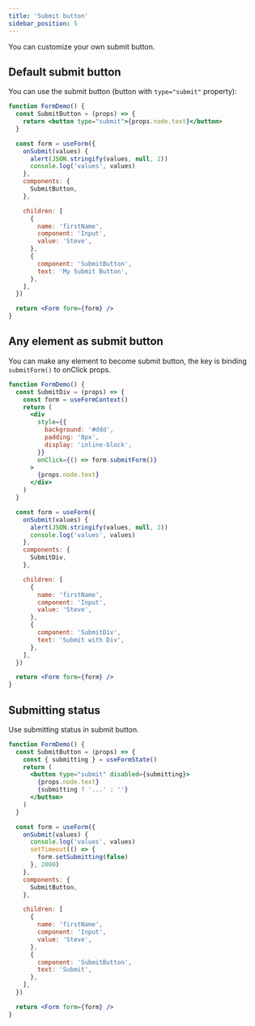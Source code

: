 ```yaml
---
title: 'Submit button'
sidebar_position: 5
---
```


You can customize your own submit button.

## Default submit button

You can use the submit button (button with `type="submit"` property):

```jsx live
function FormDemo() {
  const SubmitButton = (props) => {
    return <button type="submit">{props.node.text}</button>
  }

  const form = useForm({
    onSubmit(values) {
      alert(JSON.stringify(values, null, 2))
      console.log('values', values)
    },
    components: {
      SubmitButton,
    },

    children: [
      {
        name: 'firstName',
        component: 'Input',
        value: 'Steve',
      },
      {
        component: 'SubmitButton',
        text: 'My Submit Button',
      },
    ],
  })

  return <Form form={form} />
}
```

## Any element as submit button

You can make any element to become submit button, the key is binding `submitForm()` to onClick props.

```jsx live
function FormDemo() {
  const SubmitDiv = (props) => {
    const form = useFormContext()
    return (
      <div
        style={{
          background: '#ddd',
          padding: '8px',
          display: 'inline-block',
        }}
        onClick={() => form.submitForm()}
      >
        {props.node.text}
      </div>
    )
  }

  const form = useForm({
    onSubmit(values) {
      alert(JSON.stringify(values, null, 2))
      console.log('values', values)
    },
    components: {
      SubmitDiv,
    },

    children: [
      {
        name: 'firstName',
        component: 'Input',
        value: 'Steve',
      },
      {
        component: 'SubmitDiv',
        text: 'Submit with Div',
      },
    ],
  })

  return <Form form={form} />
}
```

## Submitting status

Use submitting status in submit button.

```jsx live
function FormDemo() {
  const SubmitButton = (props) => {
    const { submitting } = useFormState()
    return (
      <button type="submit" disabled={submitting}>
        {props.node.text}
        {submitting ? '...' : ''}
      </button>
    )
  }

  const form = useForm({
    onSubmit(values) {
      console.log('values', values)
      setTimeout(() => {
        form.setSubmitting(false)
      }, 2000)
    },
    components: {
      SubmitButton,
    },

    children: [
      {
        name: 'firstName',
        component: 'Input',
        value: 'Steve',
      },
      {
        component: 'SubmitButton',
        text: 'Submit',
      },
    ],
  })

  return <Form form={form} />
}
```
